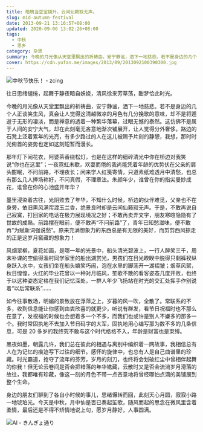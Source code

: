 ```yaml
---
title: 皓魄当空宝镜升，云间仙籁寂无声。
slug: mid-autumn-festival
date: 2013-09-21 13:16:57+08:00
updated: 2020-09-06 13:02:26+08:00
tags:
  - 中秋
  - 思乡
category: 杂思
summary: 今晚的月光像从天堂里飘出的祈祷曲，安宁静谧，洒下一地慈悲。若不是身边的几个人正谈笑生风，真会让人觉得这清越微凉的月色有几分挽歌的意味，却不是将遁逝于无形的凄淡，而是禅意的透着一种繁华落幕，过眼无憾的泰然。
cover: https://cdn.yufan.me/images/2013/09/2013092100390300.jpg
---
```


![中秋节快乐！ - zcing](https://cdn.yufan.me/images/2013/09/2013092100464200.jpg)

<MusicPlayer id={28785472} />

往日思绪缱绻，起舞于静夜暗自妖娆，清风徐来芳草荡，酣梦恰此时光。

今晚的月光像从天堂里飘出的祈祷曲，安宁静谧，洒下一地慈悲。若不是身边的几个人正谈笑生风，真会让人觉得这清越微凉的月色有几分挽歌的意味，却不是将遁逝于无形的凄淡，而是禅意的透着一种繁华落幕，过眼无憾的泰然。这仿佛不是属于人间的安宁大气，却在此刻毫无吝意地渐次铺展开，让人觉得分外奢侈。路边的石凳上泛着累年的光亮，有多少路过的人在这儿被赐予片刻的静憩，我想，那时时光俯首的姿势也定如这刻短暂而漫长。

那年灯下闹花衣，阿婆茶香绕松灯，也是在这样的细碎清光中你在桥边对我笑说“你也在这里”；一夜霓虹未歇，欢耍而倦的我尚能凭着年龄的优势伏在父亲的肩头酣眠，不问前路，不理夜长；闲来学人红笺寄情，只道素纸难透月中清愁，也总有那么几人捧场称好，不问真假，不理章法。朱颜年少，谁曾在你的指尖曼妙成花，谁曾在你的心池盛开年华？

墨里浸染着古往，光阴败去了年华，不知什么时候，桥边的伙伴难觅，父亲也不在身旁，依旧熏风满帘渡玉兰香，绝景良时却是云间仙籁寂无声。于是，不敢再说自己寂寞，打回家的电话在极力展现境况之好；不敢再卖弄文字，朋友寒暄隐隐有了世故的成熟。前路摆在眼前，便不敢再“不问前路”了，青年已知愁滋味，便不敢再“为赋新词强说愁”。原来充满想象力的东西总是有无限的美好，而剪剪西风掠走的正是这岁月窖藏的想象力！

风烟翠柳，夏花如画，是哪一年的光景中，船头清光碧波上，一行人醉笑三千，周末补课的空偷得渔村同学家里的船出湖赏光，男孩们在目光睽睽中脱得只剩裤衩纵身跃入水中，女孩们坐在船头嬉笑巧闹，泡在水里的脚荡开一湖褶皱；烟草风絮，秋日惶惶，火红的毕业花曾以一种对月临风，笙歌不散的看客姿态几度开败，也终于以这种姿态定格在我们记忆深处，一群人年少飞扬站在时光的交汇处挥手作别说着“以后常联系”……

如今往事散场，明媚的景致放在浮萍之上，岁暮的风一吹，全散了。常联系的不多，收到信息能让你感到由衷欣喜的就更少，听说有群发，看节日祝福时也不那么在意了，发祝福的时候也会想着多一个不多，而我们也或许是别人不嫌多的那多一个。我时常固执地不去加入节日码字的大军，固执地用心编写那为数不多的几条信息，可是 20 多岁的我终究不敢与这个时代格格不入，年龄是财富也是束缚。

黑夜如墨，朝露几许，我们总在彼此的相遇与离别中编织着一网故事，我相信总有人在为记忆的痕迹写下过往的细节。感怀的旋律中，也总有人是自己曲谱里的珍藏。时光霸道，抢夺了流年的芬芳，岁月的刻刀，也终将会划破红尘中曾相伴起舞的你我！但无论云卷间是否会把错落的年华镌藏，云散时又是否会流淌岁月滑落的故往，我都唯有珍藏，像这一刻的月色不带一点吝意地将曾经哪怕点滴的美铺展到整个生命。

身边的朋友们聊到了各自小时候的事儿，思绪辗转而回，此刻天心月圆，寂寂小路一地琥珀光。今天是中秋，月中仙是否已奏起笙歌，随风而起的思念在微风里含着柔情，最后还是不得不矫情地说上句，愿岁月静好，人事圆满。

![AI - きんぎょ通り](https://cdn.yufan.me/images/2013/09/2013092100465400.jpg)
